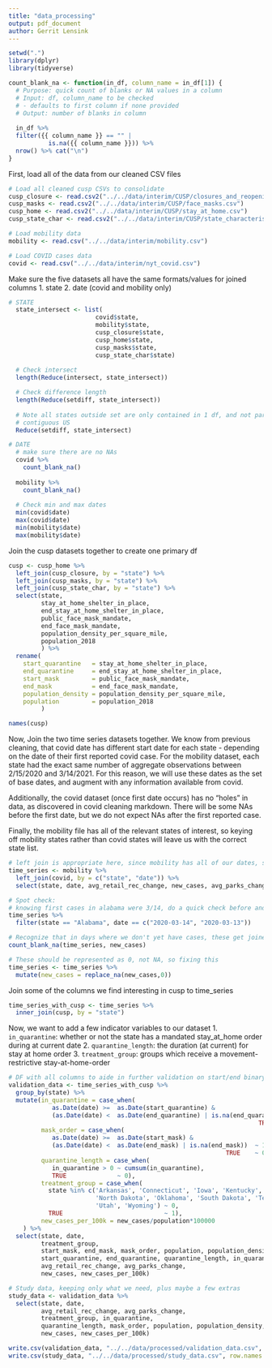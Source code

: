 ```yaml
---
title: "data_processing"
output: pdf_document
author: Gerrit Lensink
---
```

```r
setwd(".")
library(dplyr)
library(tidyverse)
```

```r
count_blank_na <- function(in_df, column_name = in_df[1]) {
  # Purpose: quick count of blanks or NA values in a column
  # Input: df, column_name to be checked 
  # - defaults to first column if none provided
  # Output: number of blanks in column
  
  in_df %>%
  filter({{ column_name }} == "" | 
           is.na({{ column_name }})) %>%
  nrow() %>% cat("\n")
}

```

First, load all of the data from our cleaned CSV files
```r
# Load all cleaned cusp CSVs to consolidate
cusp_closure <- read.csv2("../../data/interim/CUSP/closures_and_reopening.csv")
cusp_masks <- read.csv2("../../data/interim/CUSP/face_masks.csv")
cusp_home <- read.csv2("../../data/interim/CUSP/stay_at_home.csv")
cusp_state_char <- read.csv2("../../data/interim/CUSP/state_characteristics.csv")

# Load mobility data
mobility <- read.csv("../../data/interim/mobility.csv")

# Load COVID cases data
covid <- read.csv("../../data/interim/nyt_covid.csv")
```

Make sure the five datasets all have the same formats/values for joined columns
1. state
2. date (covid and mobility only)

```r
# STATE
  state_intersect <- list(
                        covid$state, 
                        mobility$state, 
                        cusp_closure$state, 
                        cusp_home$state, 
                        cusp_masks$state,
                        cusp_state_char$state)
    
  # Check intersect
  length(Reduce(intersect, state_intersect))

  # Check difference length
  length(Reduce(setdiff, state_intersect))
  
  # Note all states outside set are only contained in 1 df, and not part of 
  # contiguous US
  Reduce(setdiff, state_intersect)

# DATE
  # make sure there are no NAs
  covid %>%
    count_blank_na()
  
  mobility %>%
    count_blank_na()
  
  # Check min and max dates
  min(covid$date)
  max(covid$date)
  min(mobility$date)
  max(mobility$date)
```

Join the cusp datasets together to create one primary df
```r
cusp <- cusp_home %>%
  left_join(cusp_closure, by = "state") %>%
  left_join(cusp_masks, by = "state") %>%
  left_join(cusp_state_char, by = "state") %>%
  select(state, 
         stay_at_home_shelter_in_place, 
         end_stay_at_home_shelter_in_place, 
         public_face_mask_mandate, 
         end_face_mask_mandate,
         population_density_per_square_mile, 
         population_2018
         ) %>%
  rename(
    start_quarantine   = stay_at_home_shelter_in_place, 
    end_quarantine     = end_stay_at_home_shelter_in_place, 
    start_mask         = public_face_mask_mandate, 
    end_mask           = end_face_mask_mandate, 
    population_density = population_density_per_square_mile, 
    population         = population_2018
         )

names(cusp)
```


Now, Join the two time series datasets together. We know from previous cleaning, that covid date has different start date for each state - depending on the date of their first reported covid case. For the mobility dataset, each state had the exact same number of aggregate observations between 2/15/2020 and 3/14/2021. For this reason, we will use these dates as the set of base dates, and augment with any information available from covid. 

Additionally, the covid dataset (once first date occurs) has no "holes" in data, as discovered in covid cleaning markdown. There will be some NAs before the first date, but we do not expect NAs after the first reported case. 

Finally, the mobility file has all of the relevant states of interest, so keying off mobility states rather than covid states will leave us with the correct state list. 
```r

# left join is appropriate here, since mobility has all of our dates, states, of interest
time_series <- mobility %>% 
  left_join(covid, by = c("state", "date")) %>%
  select(state, date, avg_retail_rec_change, new_cases, avg_parks_change)

# Spot check: 
# knowing first cases in alabama were 3/14, do a quick check before and after
time_series %>%
  filter(state == "Alabama", date == c("2020-03-14", "2020-03-13"))

# Recognize that in days where we don't yet have cases, these get joined as blanks
count_blank_na(time_series, new_cases)

# These should be represented as 0, not NA, so fixing this
time_series <- time_series %>%
  mutate(new_cases = replace_na(new_cases,0))
```

Join some of the columns we find interesting in cusp to time_series
```r
time_series_with_cusp <- time_series %>%
  inner_join(cusp, by = "state")
```


Now, we want to add a few indicator variables to our dataset
1. `in_quarantine`: whether or not the state has a mandated stay_at_home order during at current date
2. `quarantine_length`: the duration (at current) for stay at home order
3. `treatment_group`: groups which receive a movement-restrictive stay-at-home-order

```r
# DF with all columns to aide in further validation on start/end binary
validation_data <- time_series_with_cusp %>%
  group_by(state) %>%
  mutate(in_quarantine = case_when(
            as.Date(date) >=  as.Date(start_quarantine) & 
            (as.Date(date) <  as.Date(end_quarantine) | is.na(end_quarantine)) ~ 1,
                                                                     TRUE    ~ 0),
         mask_order = case_when(
            as.Date(date) >=  as.Date(start_mask) & 
            (as.Date(date) <  as.Date(end_mask) | is.na(end_mask))  ~ 1,
                                                            TRUE    ~ 0),
         quarantine_length = case_when(
            in_quarantine > 0 ~ cumsum(in_quarantine),
            TRUE              ~ 0),
         treatment_group = case_when(
           state %in% c('Arkansas', 'Connecticut', 'Iowa', 'Kentucky', 'Nebraska',
                        'North Dakota', 'Oklahoma', 'South Dakota', 'Texas', 
                        'Utah', 'Wyoming') ~ 0, 
           TRUE                            ~ 1),
         new_cases_per_100k = new_cases/population*100000
    ) %>% 
  select(state, date, 
         treatment_group,
         start_mask, end_mask, mask_order, population, population_density,
         start_quarantine, end_quarantine, quarantine_length, in_quarantine, 
         avg_retail_rec_change, avg_parks_change, 
         new_cases, new_cases_per_100k)

# Study data, keeping only what we need, plus maybe a few extras
study_data <- validation_data %>%
  select(state, date, 
         avg_retail_rec_change, avg_parks_change,
         treatment_group, in_quarantine,
         quarantine_length, mask_order, population, population_density,
         new_cases, new_cases_per_100k)
```

```r
write.csv(validation_data, "../../data/processed/validation_data.csv", row.names = FALSE)
write.csv(study_data, "../../data/processed/study_data.csv", row.names = FALSE)
```

